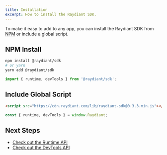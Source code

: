 ```yaml
---
title: Installation
excerpt: How to install the Raydiant SDK.
---
```


To make it easy to add to any app, you can install the Raydiant SDK from [NPM](https://www.npmjs.com/) or include a global script.

## NPM Install

```bash
npm install @raydiant/sdk
# or yarn
yarn add @raydiant/sdk
```

```js
import { runtime, devTools } from '@raydiant/sdk';
```

## Include Global Script

```html
<script src="https://cdn.raydiant.com/lib/raydiant-sdk@0.3.3.min.js"></script>
```

```js
const { runtime, devTools } = window.Raydiant;
```

## Next Steps

- [Check out the Runtime API](/docs/raydiant-sdk/runtime)
- [Check out the DevTools API](/docs/raydiant-sdk/devtools)
